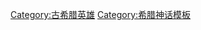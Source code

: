 <noinclude>
{{NoteTA
|1 = zh:阿喀琉斯; zh-cn:阿喀琉斯; zh-tw:阿基里斯;
}}
</noinclude>
{{Navbox
|name  = 希腊英雄
|title = [[希腊神话#英雄時代|希腊神话中的英雄]]
|state = auto
|titlestyle = background:#e6e6fa;
|groupstyle = background:#f0ffff;
|listclass  = hlist
|list1   = *[[阿德剌斯托斯]]
*[[阿德墨托斯]]
*[[阿尔卡托俄斯 (珀罗普斯之子)|阿尔卡托俄斯]]
*[[阿伽门农]]
*[[阿喀琉斯]]
*[[阿塔兰忒]]
*[[大埃阿斯]]
*[[小埃阿斯]]
*[[埃涅阿斯]]
*[[安菲阿剌俄斯]]
*[[柏勒洛丰]]
*[[波吕尼刻斯]]
*[[玻瑞阿代兄弟]]
*[[堤丢斯]]
*[[狄俄墨得斯]]
*[[狄俄斯库里兄弟]]
*[[俄狄浦斯]]
*[[奥德修斯]]
*[[俄耳甫斯]]
*[[俄瑞斯忒斯]]
*[[厄忒俄克勒斯]]
*[[赫克托耳]]
*[[赫拉克勒斯]]
*[[卡德摩斯]]
*[[卡帕纽斯]]
*[[墨勒阿革耳]]
*[[墨涅拉俄斯]]
*[[涅斯托尔_(神话)|涅斯托耳]]
*[[帕耳忒诺派俄斯]]
*[[帕特罗克洛斯]]
*[[珀耳修斯]]
*[[忒修斯]]
*[[希波墨冬]]
*[[伊阿宋]]
*[[伊那科斯]]
}}
[[Category:古希腊英雄]]<noinclude>
[[Category:希腊神话模板]]
</noinclude>